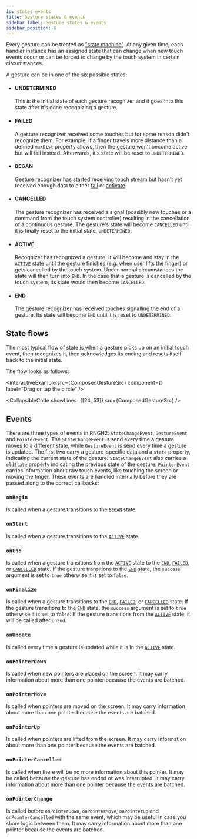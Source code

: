 ```yaml
---
id: states-events
title: Gesture states & events
sidebar_label: Gesture states & events
sidebar_position: 6
---
```


Every gesture can be treated as ["state machine"](https://en.wikipedia.org/wiki/Finite-state_machine).
At any given time, each handler instance has an assigned state that can change when new touch events occur or can be forced to change by the touch system in certain circumstances.

A gesture can be in one of the six possible states:

- #### UNDETERMINED

  This is the initial state of each gesture recognizer and it goes into this state after it's done recognizing a gesture.

- #### FAILED

  A gesture recognizer received some touches but for some reason didn't recognize them. For example, if a finger travels more distance than a defined `maxDist` property allows, then the gesture won't become active but will fail instead. Afterwards, it's state will be reset to `UNDETERMINED`.

- #### BEGAN

  Gesture recognizer has started receiving touch stream but hasn't yet received enough data to either [fail](#failed) or [activate](#active).

- #### CANCELLED

  The gesture recognizer has received a signal (possibly new touches or a command from the touch system controller) resulting in the cancellation of a continuous gesture. The gesture's state will become `CANCELLED` until it is finally reset to the initial state, `UNDETERMINED`.

- #### ACTIVE

  Recognizer has recognized a gesture. It will become and stay in the `ACTIVE` state until the gesture finishes (e.g. when user lifts the finger) or gets cancelled by the touch system. Under normal circumstances the state will then turn into `END`. In the case that a gesture is cancelled by the touch system, its state would then become `CANCELLED`.

- #### END

  The gesture recognizer has received touches signalling the end of a gesture. Its state will become `END` until it is reset to `UNDETERMINED`.

## State flows


The most typical flow of state is when a gesture picks up on an initial touch event, then recognizes it, then acknowledges its ending and resets itself back to the initial state.

The flow looks as follows:

<InteractiveExample
  src={null}
  component={null}
  label="State flow chart"
  larger={true}
/>

<InteractiveExample
  src={ComposedGestureSrc}
  component={<ComposedGesture />}
  label="Drag or tap the circle"
/>

<CollapsibleCode showLines={[24, 53]} src={ComposedGestureSrc} />

## Events

There are three types of events in RNGH2: `StateChangeEvent`, `GestureEvent` and `PointerEvent`. The `StateChangeEvent` is send every time a gesture moves to a different state, while `GestureEvent` is send every time a gesture is updated. The first two carry a gesture-specific data and a `state` property, indicating the current state of the gesture. `StateChangeEvent` also carries a `oldState` property indicating the previous state of the gesture. `PointerEvent` carries information about raw touch events, like touching the screen or moving the finger. These events are handled internally before they are passed along to the correct callbacks:

### `onBegin`

Is called when a gesture transitions to the [`BEGAN`](#began) state.

### `onStart`

Is called when a gesture transitions to the [`ACTIVE`](#active) state.

### `onEnd`

Is called when a gesture transitions from the [`ACTIVE`](#active) state to the [`END`](#end), [`FAILED`](#failed), or [`CANCELLED`](#cancelled) state. If the gesture transitions to the [`END`](#end) state, the `success` argument is set to `true` otherwise it is set to `false`.

### `onFinalize`

Is called when a gesture transitions to the [`END`](#end), [`FAILED`](#failed), or [`CANCELLED`](#cancelled) state. If the gesture transitions to the [`END`](#end) state, the `success` argument is set to `true` otherwise it is set to `false`. If the gesture transitions from the [`ACTIVE`](#active) state, it will be called after `onEnd`.

### `onUpdate`

Is called every time a gesture is updated while it is in the [`ACTIVE`](#active) state.

### `onPointerDown`

Is called when new pointers are placed on the screen. It may carry information about more than one pointer because the events are batched.

### `onPointerMove`

Is called when pointers are moved on the screen. It may carry information about more than one pointer because the events are batched.

### `onPointerUp`

Is called when pointers are lifted from the screen. It may carry information about more than one pointer because the events are batched.

### `onPointerCancelled`

Is called when there will be no more information about this pointer. It may be called because the gesture has ended or was interrupted. It may carry information about more than one pointer because the events are batched.

### `onPointerChange`

Is called before `onPointerDown`, `onPointerMove`, `onPointerUp` and `onPointerCancelled` with the same event, which may be useful in case you share logic between them. It may carry information about more than one pointer because the events are batched.
